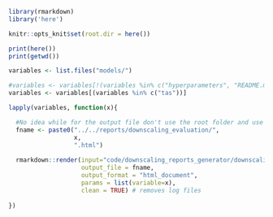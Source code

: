 ```r
library(rmarkdown)
library('here')

knitr::opts_knit$set(root.dir = here())
```

```r
print(here())
print(getwd())

variables <- list.files("models/")

#variables <- variables[!(variables %in% c("hyperparameters", "README.md"))]
variables <- variables[(variables %in% c("tas"))]

lapply(variables, function(x){

  #No idea while for the output file don't use the root folder and use as reference the ocation of the rmd file
  fname <- paste0("../../reports/downscaling_evaluation/",
                  x, 
                  ".html") 
   
  rmarkdown::render(input="code/downscaling_reports_generator/downscaling.Rmd", 
                    output_file = fname,
                    output_format = "html_document",
                    params = list(variable=x),
                    clean = TRUE) # removes log files   
  
})
```